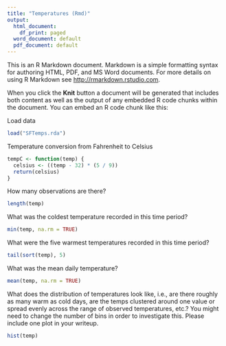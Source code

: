 ```yaml
---
title: "Temperatures (Rmd)"
output:
  html_document:
    df_print: paged
  word_document: default
  pdf_document: default
---
```


This is an R Markdown document. Markdown is a simple formatting syntax for authoring HTML, PDF, and MS Word documents. For more details on using R Markdown see <http://rmarkdown.rstudio.com>.

When you click the **Knit** button a document will be generated that includes both content as well as the output of any embedded R code chunks within the document. You can embed an R code chunk like this:

Load data
```r
load("SFTemps.rda")
```

Temperature conversion from Fahrenheit to Celsius
```r
tempC <- function(temp) {
  celsius <- ((temp - 32) * (5 / 9))
  return(celsius)
}
```

How many observations are there? 
```r
length(temp)
```

What was the coldest temperature recorded in this time period? 
```r
min(temp, na.rm = TRUE)
```

What were the five warmest temperatures recorded in this time period? 
```r
tail(sort(temp), 5)
```

What was the mean daily temperature? 
```r
mean(temp, na.rm = TRUE)
```

What does the distribution of temperatures look like, i.e., are there roughly as many warm as cold days, are the temps clustered around one value or spread evenly across the range of observed temperatures, etc.? You might need to change the number of bins in order to investigate this. Please include one plot in your writeup. 
```r
hist(temp)
```